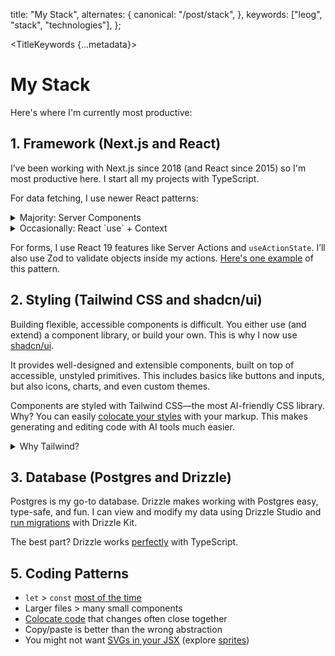 
  title: "My Stack",
  alternates: {
    canonical: "/post/stack",
  },
  keywords: ["leog", "stack", "technologies"],
};

<TitleKeywords {...metadata}>
  # My Stack
</TitleKeywords>

<AnimatedName />

Here's where I'm currently most productive:

## 1. Framework (Next.js and React)

I’ve been working with Next.js since 2018 (and
React since 2015) so I'm most productive here. I
start all my projects with TypeScript.

For data fetching, I use newer React patterns:

<details className="mb-1 -mt-2">
  <summary className="text-text-lighter text-[15px] mb-2">Majority: Server Components</summary>
  
    Most of the time, I fetch data in a Server Component (like a `page` or `layout`). Occasionally, I'll still use an external library for client-fetches (e.g. `swr`) when working with existing codebases.
    
    ```jsx
    export default async function Page() {
      let data = await fetch('https://api.vercel.app/blog')
      let posts = await data.json()
      return (
        <ul>
          {posts.map((post) => (
            <li key={post.id}>{post.title}</li>
          ))}
        </ul>
      )
    }
    ```

</details>

<details className="mb-1 [&[open]]:mb-4 [&[open]]:border-b [&[open]]:border-gray-100">
  <summary className="text-text-lighter text-[15px] mb-2">Occasionally: React `use` + Context</summary>
  
    A newer pattern I've started using is forwarding Promises to a Context provider, and then "unwrapping" the Promise with React’s `use`.
    
    ```jsx
    import React, { createContext, useContext } from 'react'
    
    const BlogContext = createContext(null)
    
    export function BlogProvider({ children }) {
      let blogPromise = fetch('https://api.vercel.app/blog').then(res => res.json())
    
      return (
        <BlogContext.Provider value={{ blogPromise }}>
          {children}
        </BlogContext.Provider>
      )
    }
    
    export function useBlogContext() {
      let context = useContext(BlogContext)
      if (!context) {
        throw new Error('useBlogContext must be used within a BlogProvider')
      }
      return context
    }
    ```
    
    The data can then be used from a hook in any client component.
    
    ```jsx
    'use client'
    
    import { use } from 'react'
    import { useBlogContext } from 'app/context'
    
    export function BlogPosts() {
      let { blogPromise } = useBlogContext()
      let posts = use(blogPromise)
    
      return (
        <ul>
          {posts.map(post => (
            <li key={post.id}>{post.title}</li>
          ))}
        </ul>
      )
    }
    ```
    
    This can work well if you have global data you need to use deep in the component tree (especially if there are lots of client components).
 
    <div className="h-4" />
</details>

For forms, I use React 19 features like Server
Actions and `useActionState`. I’ll also use Zod to
validate objects inside my actions.
[Here's one example](https://github.com/leerob/next-saas-starter)
of this pattern.

## 2. Styling (Tailwind CSS and shadcn/ui)

Building flexible, accessible components is
difficult. You either use (and extend) a component
library, or build your own. This is why I now use
[shadcn/ui](https://ui.shadcn.com/).

It provides well-designed and extensible
components, built on top of accessible, unstyled
primitives. This includes basics like buttons and
inputs, but also icons, charts, and even custom
themes.

Components are styled with Tailwind CSS—the most
AI-friendly CSS library. Why? You can easily
[colocate your styles](https://adamwathan.me/css-utility-classes-and-separation-of-concerns)
with your markup. This makes generating and
editing code with AI tools much easier.

<details className="space-y-6">
  <summary className="text-text-lighter text-[15px] mb-2">Why Tailwind?</summary>
  
  Tailwind uses a compiler to generate only the classes used. So while the utility CSS framework contains many possible class names, only the classes used will be included in the single, compiled CSS file.
  
  Assuming you only write Tailwind code, your bundle will never be larger than the total set of used Tailwind classes. It's extremely unlikely you would use them all. This means you have a fixed upper bound on the size of the generated CSS file, which is then minified, compressed, and cached for the best performance.
  
  You don't have to *only* write Tailwind styles. Tailwind classes are just utilities that adhere to a design system and work alongside normal CSS. You can mix and match Tailwind with CSS Modules, for example.

</details>

## 3. Database (Postgres and Drizzle)

Postgres is my go-to database. Drizzle makes
working with Postgres easy, type-safe, and fun. I
can view and modify my data using Drizzle Studio
and
[run migrations](https://github.com/leerob/next-saas-starter)
with Drizzle Kit.

The best part? Drizzle works
[perfectly](https://github.com/vercel-labs/book-inventory)
with TypeScript.

## 5. Coding Patterns

- `let` > `const`
  [most of the time](https://overreacted.io/on-let-vs-const/)
- Larger files > many small components
- [Colocate code](https://x.com/leeerob/status/1810707436551991412)
  that changes often close together
- Copy/paste is better than the wrong abstraction
- You might not want
  [SVGs in your JSX](https://kurtextrem.de/posts/svg-in-js)
  (explore
  [sprites](https://benadam.me/thoughts/react-svg-sprites/))
